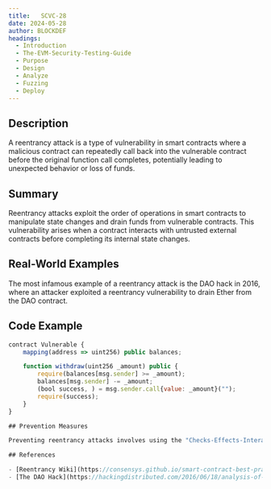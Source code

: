 ```yaml
---
title:   SCVC-28
date: 2024-05-28
author: BLOCKDEF
headings:
  - Introduction
  - The-EVM-Security-Testing-Guide
  - Purpose
  - Design
  - Analyze
  - Fuzzing
  - Deploy
---
```


## Description

A reentrancy attack is a type of vulnerability in smart contracts where a malicious contract can repeatedly call back into the vulnerable contract before the original function call completes, potentially leading to unexpected behavior or loss of funds.

## Summary

Reentrancy attacks exploit the order of operations in smart contracts to manipulate state changes and drain funds from vulnerable contracts. This vulnerability arises when a contract interacts with untrusted external contracts before completing its internal state changes.

## Real-World Examples

The most infamous example of a reentrancy attack is the DAO hack in 2016, where an attacker exploited a reentrancy vulnerability to drain Ether from the DAO contract.

## Code Example

```javascript
contract Vulnerable {
    mapping(address => uint256) public balances;

    function withdraw(uint256 _amount) public {
        require(balances[msg.sender] >= _amount);
        balances[msg.sender] -= _amount;
        (bool success, ) = msg.sender.call{value: _amount}("");
        require(success);
    }
}

## Prevention Measures

Preventing reentrancy attacks involves using the "Checks-Effects-Interactions" pattern, where external calls are made after modifying the contract's state. Additionally, developers should use the "withdraw pattern" for transferring funds and avoid using the transfer() or send() functions.

## References

- [Reentrancy Wiki](https://consensys.github.io/smart-contract-best-practices/known_attacks/#reentrancy): ConsenSys smart contract best practices guide covering reentrancy attacks.
- [The DAO Hack](https://hackingdistributed.com/2016/06/18/analysis-of-the-dao-exploit/): Analysis of the DAO hack and the reentrancy vulnerability exploited by the attacker.
